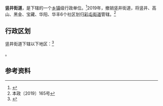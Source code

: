 {{中国乡级行政区|21/05/03/006/000
| 电话区号 = 24
}}

'''竖井街道'''，是{{PRC admin/fullname|21/05/03/006/000|3}}下辖的一个[[乡镇|乡镇]]级行政单位。<ref>{{PRC admin/ref sgc|{{PRC admin/parent|21/05/03/006/000}}}}</ref>2019年，撤销竖井街道，将竖井、高山、黑金、宝藏、华阳、华丰6个社区划归[[彩屯街道|彩屯街道]]管辖。<ref>本政〔2019〕165号</ref>

== 行政区划 ==

竖井街道下辖以下地区：<ref>{{PRC admin/ref sgc|21/05/03/006/000}}</ref>

{{PRC admin/children|21/05/03/006/000}}。

== 参考资料 ==

{{reflist}}

{{PRC admin/navcat|21/05/03/006/000}}